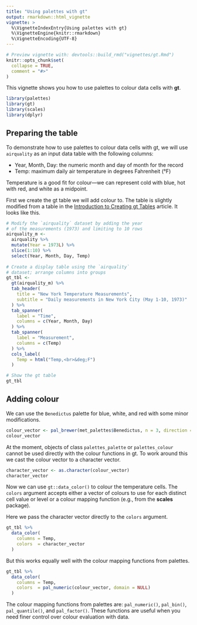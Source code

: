 ```yaml
---
title: "Using palettes with gt"
output: rmarkdown::html_vignette
vignette: >
  %\VignetteIndexEntry{Using palettes with gt}
  %\VignetteEngine{knitr::rmarkdown}
  %\VignetteEncoding{UTF-8}
---
```


```r
# Preview vignette with: devtools::build_rmd("vignettes/gt.Rmd")
knitr::opts_chunk$set(
  collapse = TRUE,
  comment = "#>"
)
```

This vignette shows you how to use palettes to colour data cells with **gt**.

```r
library(palettes)
library(gt)
library(scales)
library(dplyr)
```

## Preparing the table

To demonstrate how to use palettes to colour data cells with gt, we will use `airquality` as an input data table with the following columns:

- Year, Month, Day: the numeric month and day of month for the record
- Temp: maximum daily air temperature in degrees Fahrenheit (°F)

Temperature is a good fit for colour---we can represent cold with blue, hot with red, and white as a midpoint.

First we create the gt table we will add colour to. The table is slightly modified from a table in the [Introduction to Creating gt Tables](https://gt.rstudio.com/articles/intro-creating-gt-tables.html#the-column-labels) article. It looks like this.

```r
# Modify the `airquality` dataset by adding the year
# of the measurements (1973) and limiting to 10 rows
airquality_m <- 
  airquality %>%
  mutate(Year = 1973L) %>%
  slice(1:10) %>% 
  select(Year, Month, Day, Temp)
  
# Create a display table using the `airquality`
# dataset; arrange columns into groups
gt_tbl <- 
  gt(airquality_m) %>%
  tab_header(
    title = "New York Temperature Measurements",
    subtitle = "Daily measurements in New York City (May 1-10, 1973)"
  ) %>%
  tab_spanner(
    label = "Time",
    columns = c(Year, Month, Day)
  ) %>%
  tab_spanner(
    label = "Measurement",
    columns = c(Temp)
  ) %>%
  cols_label(
    Temp = html("Temp,<br>&deg;F")
  )

# Show the gt table
gt_tbl
```

## Adding colour

We can use the `Benedictus` palette for blue, white, and red with some minor modifications.

```r
colour_vector <- pal_brewer(met_palettes$Benedictus, n = 3, direction = -1)
colour_vector
```

At the moment, objects of class `palettes_palette` or `palettes_colour` cannot be used directly with the colour functions in gt. To work around this we cast the colour vector to a character vector.

```r
character_vector <- as.character(colour_vector)
character_vector
```

Now we can use `gt::data_color()` to colour the temperature cells. The `colors` argument accepts either a vector of colours to use for each distinct cell value or level or a colour mapping function (e.g., from the **scales** package).

Here we pass the character vector directly to the `colors` argument.

```r
gt_tbl %>% 
  data_color(
    columns = Temp,
    colors  = character_vector
  )
```

But this works equally well with the colour mapping functions from palettes.

```r
gt_tbl %>% 
  data_color(
    columns = Temp,
    colors  = pal_numeric(colour_vector, domain = NULL)
  )
```

The colour mapping functions from palettes are: `pal_numeric()`, `pal_bin()`, `pal_quantile()`, and `pal_factor()`. These functions are useful when you need finer control over colour evaluation with data.
